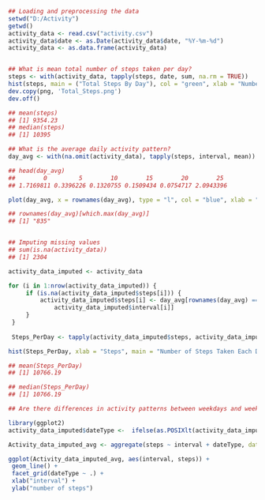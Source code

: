 ```{r echo=TRUE}

## Loading and preprocessing the data
setwd("D:/Activity")
getwd()
activity_data <- read.csv("activity.csv")
activity_data$date <- as.Date(activity_data$date, "%Y-%m-%d")
activity_data <- as.data.frame(activity_data)


## What is mean total number of steps taken per day?
steps <- with(activity_data, tapply(steps, date, sum, na.rm = TRUE))
hist(steps, main = ("Total Steps By Day"), col = "green", xlab = "Number of Steps")
dev.copy(png, 'Total_Steps.png')
dev.off()

## mean(steps)
## [1] 9354.23
## median(steps)
## [1] 10395

## What is the average daily activity pattern?
day_avg <- with(na.omit(activity_data), tapply(steps, interval, mean))

## head(day_avg)
##        0         5        10        15        20        25 
## 1.7169811 0.3396226 0.1320755 0.1509434 0.0754717 2.0943396 

plot(day_avg, x = rownames(day_avg), type = "l", col = "blue", xlab = "5 Minute Interval", ylab = "Average Number of Steps", main = "Average Number Of Steps Taken")

## rownames(day_avg)[which.max(day_avg)]
## [1] "835"


## Imputing missing values
## sum(is.na(activity_data))
## [1] 2304

activity_data_imputed <- activity_data

for (i in 1:nrow(activity_data_imputed)) {
     if (is.na(activity_data_imputed$steps[i])) {
         activity_data_imputed$steps[i] <- day_avg[rownames(day_avg) == 
             activity_data_imputed$interval[i]]
     }
 }
 
 Steps_PerDay <- tapply(activity_data_imputed$steps, activity_data_imputed$date, sum, na.rm = TRUE)

hist(Steps_PerDay, xlab = "Steps", main = "Number of Steps Taken Each Day", col = "cyan")

## mean(Steps_PerDay)
## [1] 10766.19

## median(Steps_PerDay)
## [1] 10766.19

## Are there differences in activity patterns between weekdays and weekends?

library(ggplot2)
activity_data_imputed$dateType <-  ifelse(as.POSIXlt(activity_data_imputed$date)$wday %in% c(0,6), 'weekend', 'weekday')

Activity_data_imputed_avg <- aggregate(steps ~ interval + dateType, data=activity_data_imputed, mean)

ggplot(Activity_data_imputed_avg, aes(interval, steps)) +
 geom_line() +
 facet_grid(dateType ~ .) +
 xlab("interval") +
 ylab("number of steps")
```